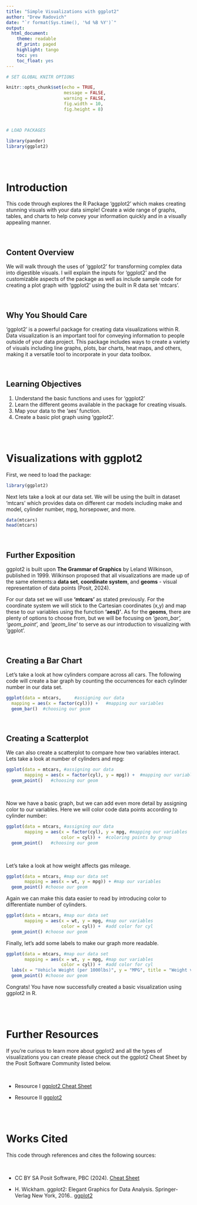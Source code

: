 ---
title: "Simple Visualizations with ggplot2"
author: "Drew Radovich"
date: "`r format(Sys.time(), '%d %B %Y')`"
output:
  html_document:
    theme: readable
    df_print: paged
    highlight: tango
    toc: yes
    toc_float: yes
---

```{r include = FALSE}

# SET GLOBAL KNITR OPTIONS

knitr::opts_chunk$set(echo = TRUE, 
                      message = FALSE, 
                      warning = FALSE, 
                      fig.width = 10, 
                      fig.height = 8)



# LOAD PACKAGES

library(pander)
library(ggplot2)

```

<br>
<br>

# Introduction

This code through explores the R Package 'ggplot2' which makes creating stunning visuals with your data simple! Create a wide range of graphs, tables, and charts to help convey your information quickly and in a visually appealing manner.

<br>

## Content Overview

We will walk through the uses of 'ggplot2' for transforming complex data into digestible visuals. I will explain the inputs for 'ggplot2' and the customizable aspects of the package as well as include sample code for creating a plot graph with 'ggplot2' using the built in R data set 'mtcars'.

<br>

## Why You Should Care

'ggplot2' is a powerful package for creating data visualizations within R. Data visualization is an important tool for conveying information to people outside of your data project. This package includes ways to create a variety of visuals including line graphs, plots, bar charts, heat maps, and others, making it a versatile tool to incorporate in your data toolbox.

<br>

## Learning Objectives

1) Understand the basic functions and uses for 'ggplot2'
2) Learn the different geoms available in the package for creating visuals.
3) Map your data to the 'aes' function.
4) Create a basic plot graph using 'ggplot2'.

<br>
<br>

# Visualizations with ggplot2

First, we need to load the package:

```{r}
library(ggplot2)
```

Next lets take a look at our data set. We will be using the built in dataset 'mtcars' which provides data on different car models including make and model, cylinder number, mpg, horsepower, and more.

```{r}
data(mtcars)
head(mtcars)
```

<br>

## Further Exposition

ggplot2 is built upon **The Grammar of Graphics** by Leland Wilkinson, published in 1999. Wilkinson proposed that all visualizations are made up of the same elements:a **data set**, **coordinate system**, and **geoms** - visual representation of data points (Posit, 2024).

For our data set we will use **'mtcars'** as stated previously. For the coordinate system we will stick to the Cartesian coordinates (x,y) and map these to our variables using the function **'aes()'**. As for the **geoms**, there are plenty of options to choose from, but we will be focusing on *'geom_bar', 'geom_point',* and *'geom_line'* to serve as our introduction to visualizing with 'ggplot'.

<br>

## Creating a Bar Chart

Let's take a look at how cylinders compare across all cars. The following code will create a bar graph by counting the occurrences for each cylinder number in our data set.

```{r}

ggplot(data = mtcars,     #assigning our data
  mapping = aes(x = factor(cyl))) +   #mapping our variables
  geom_bar()  #choosing our geom

```

<br>

## Creating a Scatterplot

We can also create a scatterplot to compare how two variables interact. Lets take a look at number of cylinders and mpg:

```{r}

ggplot(data = mtcars, #assigning our data
       mapping = aes(x = factor(cyl), y = mpg)) +  #mapping our variables
  geom_point()   #choosing our geom

```

<br>

Now we have a basic graph, but we can add even more detail by assigning color to our variables. Here we will color code data points according to cylinder number:

```{r}

ggplot(data = mtcars, #assigning our data
       mapping = aes(x = factor(cyl), y = mpg, #mapping our variables
                     color = cyl)) +  #coloring points by group
  geom_point()   #choosing our geom

```

<br>

Let's take a look at how weight affects gas mileage.

```{r}

ggplot(data = mtcars, #map our data set
       mapping = aes(x = wt, y = mpg)) + #map our variables
  geom_point() #choose our geom

```
Again we can make this data easier to read by introducing color to differentiate number of cylinders.

```{r}
ggplot(data = mtcars, #map our data set
       mapping = aes(x = wt, y = mpg, #map our variables
                     color = cyl)) +  #add color for cyl
  geom_point() #choose our geom
```
Finally, let's add some labels to make our graph more readable.

```{r}
ggplot(data = mtcars, #map our data set
       mapping = aes(x = wt, y = mpg, #map our variables
                     color = cyl)) +  #add color for cyl
  labs(x = "Vehicle Weight (per 1000lbs)", y = "MPG", title = "Weight vs. MPG") + #add axis labels and title to plot
  geom_point() #choose our geom
```
Congrats! You have now successfully created a basic visualization using ggplot2 in R.

<br> 
<br>

# Further Resources

If you're curious to learn more about ggplot2 and all the types of visualizations you can create please check out the ggplot2 Cheat Sheet by the Posit Software Community listed below.

<br>

* Resource I [ggplot2 Cheat Sheet](https://rstudio.github.io/cheatsheets/html/data-visualization.html#labels-and-legends)

* Resource II [ggplot2](https://ggplot2.tidyverse.org/)


<br>
<br>

# Works Cited

This code through references and cites the following sources:

<br>

* CC BY SA Posit Software, PBC (2024).
[Cheat Sheet](https://rstudio.github.io/cheatsheets/html/data-visualization.html#labels-and-legends)

* H. Wickham. ggplot2: Elegant Graphics for Data Analysis. Springer-Verlag New York, 2016.. [ggplot2](https://ggplot2.tidyverse.org/)

<br>
<br>